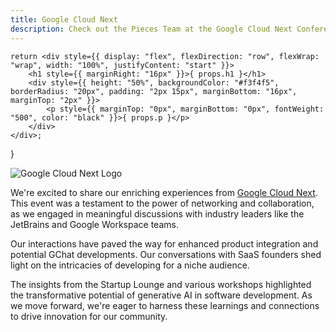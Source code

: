 ```yaml
---
title: Google Cloud Next
description: Check out the Pieces Team at the Google Cloud Next Conference.
---
```


    return <div style={{ display: "flex", flexDirection: "row", flexWrap: "wrap", width: "100%", justifyContent: "start" }}>
        <h1 style={{ marginRight: "16px" }}>{ props.h1 }</h1>
        <div style={{ height: "50%", backgroundColor: "#f3f4f5", borderRadius: "20px", padding: "2px 15px", marginBottom: "16px", marginTop: "2px" }}>
            <p style={{ marginTop: "0px", marginBottom: "0px", fontWeight: "500", color: "black" }}>{ props.p }</p>
        </div>
    </div>;
}

<EventHeader p="August 31, 2023" h1="Google Cloud Next"></EventHeader>

![Google Cloud Next Logo](/assets/logos/google_next_logo.png)

We're excited to share our enriching experiences from [Google Cloud Next](https://blog.google/products/google-cloud/cloud-next-2023-sundar-pichai-keynote/). This event was a testament to the power of networking and collaboration, as we engaged in meaningful discussions with industry leaders like the JetBrains and Google Workspace teams.

Our interactions have paved the way for enhanced product integration and potential GChat developments. Our conversations with SaaS founders shed light on the intricacies of developing for a niche audience.

The insights from the Startup Lounge and various workshops highlighted the transformative potential of generative AI in software development. As we move forward, we're eager to harness these learnings and connections to drive innovation for our community.

